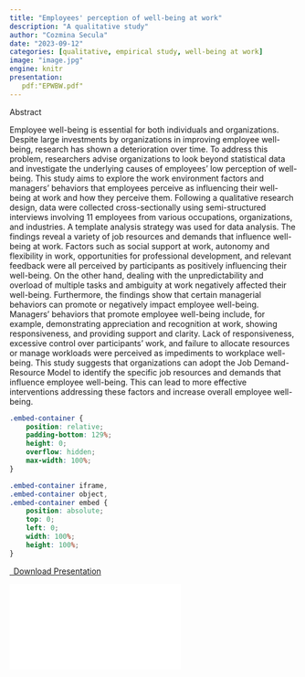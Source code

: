 ```yaml
---
title: "Employees' perception of well-being at work"
description: "A qualitative study"
author: "Cozmina Secula"
date: "2023-09-12"
categories: [qualitative, empirical study, well-being at work]
image: "image.jpg"
engine: knitr
presentation:
   pdf:"EPWBW.pdf"
---
```


Abstract

Employee well-being is essential for both individuals and organizations. Despite large investments by organizations in improving employee well-being, research has shown a deterioration over time. To address this problem, researchers advise organizations to look beyond statistical data and investigate the underlying causes of employees' low perception of well-being. This study aims to explore the work environment factors and managers’ behaviors that employees perceive as influencing their well-being at work and how they perceive them. Following a qualitative research design, data were collected cross-sectionally using semi-structured interviews involving 11 employees from various occupations, organizations, and industries. A template analysis strategy was used for data analysis. The findings reveal a variety of job resources and demands that influence well-being at work. Factors such as social support at work, autonomy and flexibility in work, opportunities for professional development, and relevant feedback were all perceived by participants as positively influencing their well-being. On the other hand, dealing with the unpredictability and overload of multiple tasks and ambiguity at work negatively affected their well-being. Furthermore, the findings show that certain managerial behaviors can promote or negatively impact employee well-being. Managers’ behaviors that promote employee well-being include, for example, demonstrating appreciation and recognition at work, showing responsiveness, and providing support and clarity. Lack of responsiveness, excessive control over participants’ work, and failure to allocate resources or manage workloads were perceived as impediments to workplace well-being. This study suggests that organizations can adopt the Job Demand-Resource Model to identify the specific job resources and demands that influence employee well-being. This can lead to more effective interventions addressing these factors and increase overall employee well-being.


```css
.embed-container {
    position: relative;
    padding-bottom: 129%;
    height: 0;
    overflow: hidden;
    max-width: 100%;
}

.embed-container iframe,
.embed-container object,
.embed-container embed {
    position: absolute;
    top: 0;
    left: 0;
    width: 100%;
    height: 100%;
}
```

```{=html}

<p class="text-center">
  <a class="btn btn-primary btn-lg presentation-download" href="EPWBW.pdf" target="_blank">
    <i class="fa-solid fa-file-arrow-down"></i>&ensp;Download Presentation
  </a>
</p>

<div class="embed-container">
  <iframe src="EPWBW.pdf" style="border: 0.5px"></iframe>
</div>

```